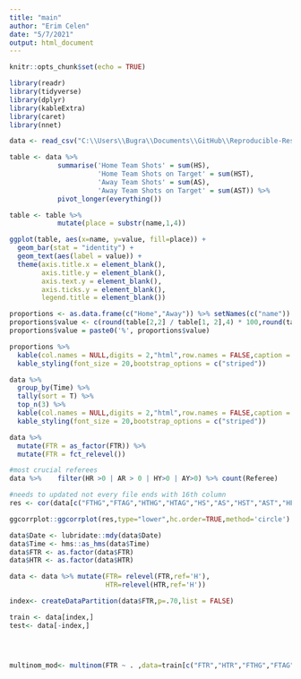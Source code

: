 ```yaml
---
title: "main"
author: "Erim Celen"
date: "5/7/2021"
output: html_document
---
```


```r
knitr::opts_chunk$set(echo = TRUE)
```

```r
library(readr)
library(tidyverse)
library(dplyr)
library(kableExtra)
library(caret)
library(nnet)
```

```r
data <- read_csv("C:\\Users\\Bugra\\Documents\\GitHub\\Reproducible-Research-Final-Project\\Data\\E0.csv")
```

```r
table <- data %>% 
            summarise('Home Team Shots' = sum(HS), 
                      'Home Team Shots on Target' = sum(HST), 
                      'Away Team Shots' = sum(AS), 
                      'Away Team Shots on Target' = sum(AST)) %>% 
            pivot_longer(everything())

table <- table %>% 
            mutate(place = substr(name,1,4))

ggplot(table, aes(x=name, y=value, fill=place)) + 
  geom_bar(stat = "identity") +
  geom_text(aes(label = value)) +
  theme(axis.title.x = element_blank(),
        axis.title.y = element_blank(),
        axis.text.y = element_blank(),
        axis.ticks.y = element_blank(),
        legend.title = element_blank())

```

```r
proportions <- as.data.frame(c("Home","Away")) %>% setNames(c("name"))
proportions$value <- c(round(table[2,2] / table[1, 2],4) * 100,round(table[4,2] / table[3, 2],4) * 100)
proportions$value = paste0('%', proportions$value)
```

```r
proportions %>%
  kable(col.names = NULL,digits = 2,"html",row.names = FALSE,caption = "Percentage of Shots on Target") %>%
  kable_styling(font_size = 20,bootstrap_options = c("striped"))
```

```r
data %>%
  group_by(Time) %>%
  tally(sort = T) %>%
  top_n(3) %>%
  kable(col.names = NULL,digits = 2,"html",row.names = FALSE,caption = "Most Played Game Hours") %>%
  kable_styling(font_size = 20,bootstrap_options = c("striped"))
```

```r
data %>% 
  mutate(FTR = as_factor(FTR)) %>%
  mutate(FTR = fct_relevel())
```

```r
#most crucial referees
data %>%    filter(HR >0 | AR > 0 | HY>0 | AY>0) %>% count(Referee)
```
```r



#needs to updated not every file ends with 16th column
res <- cor(data[c("FTHG","FTAG","HTHG","HTAG","HS","AS","HST","AST","HF","AF","HC","AC","HY","AY","HR","AR")])

ggcorrplot::ggcorrplot(res,type="lower",hc.order=TRUE,method='circle')
```

```r

data$Date <- lubridate::mdy(data$Date)
data$Time <- hms::as_hms(data$Time)
data$FTR <- as.factor(data$FTR)
data$HTR <- as.factor(data$HTR)

data <- data %>% mutate(FTR= relevel(FTR,ref='H'),
                        HTR=relevel(HTR,ref='H'))

index<- createDataPartition(data$FTR,p=.70,list = FALSE)

train <- data[index,]
test<- data[-index,]




multinom_mod<- multinom(FTR ~ . ,data=train[c("FTR","HTR","FTHG","FTAG","HTHG","HTAG","HS","AS","HST","AST","HF","AF","HC","AC","HY","AY","HR","AR")])



```


